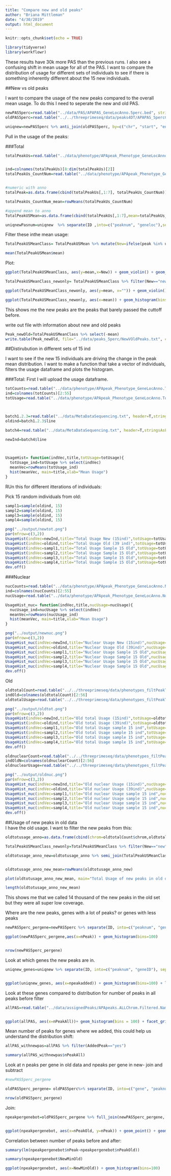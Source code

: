 ```yaml
---
title: "Compare new and old peaks"
author: "Briana Mittleman"
date: "4/30/2019"
output: html_document
---
```


```r
knitr::opts_chunk$set(echo = TRUE)
```


```r
library(tidyverse)
library(workflowr)
```

These results have 30k more PAS than the previous runs. I also see a confusing shift in mean usage for all of the PAS. I want to compare the distribution of usage for different sets of individuals to see if there is something inherently different about the 15 new individuals.  


##New vs old peaks

I want to compare the usage of the new peaks compared to the overall mean usage. To do this I need to seperate the new and old PAS. 

```r
newPAS5perc=read.table("../data/PAS/APAPAS_GeneLocAnno.5perc.bed", stringsAsFactors = F, col.names = c("chr", "start","end", "ID", "score", "strand"))
oldPAS5perc=read.table("../../threeprimeseq/data/peaks4DT/APAPAS_5percCov_fixedStrand.bed", stringsAsFactors = F, col.names = c("chr", "start", "end", "ID", "score", "strand"))

uniqnew=newPAS5perc %>% anti_join(oldPAS5perc, by=c("chr", "start", "end"))
```

Pull in the usage of the peaks:  

###Total
```r
totalPeakUs=read.table("../data/phenotype/APApeak_Phenotype_GeneLocAnno.Total.fc", header = T, stringsAsFactors = F) %>% separate(chrom, sep = ":", into = c("chr", "start", "end", "id")) %>% separate(id, sep="_", into=c("gene", "loc", "strand", "peak"))


ind=colnames(totalPeakUs)[8:dim(totalPeakUs)[2]]
totalPeakUs_CountNum=read.table("../data/phenotype/APApeak_Phenotype_GeneLocAnno.Total.CountsOnlyNumeric", col.names = ind)


#numeric with anno
totalPeak=as.data.frame(cbind(totalPeakUs[,1:7], totalPeakUs_CountNum))

totalPeakUs_CountNum_mean=rowMeans(totalPeakUs_CountNum)

#append mean to anno
TotalPeakUSMean=as.data.frame(cbind(totalPeakUs[,1:7],mean=totalPeakUs_CountNum_mean))

```

```r
uniqnewPasnum=uniqnew  %>% separate(ID ,into=c("peaknum", "geneloc"),sep=":") %>% mutate(peak=paste("peak", peaknum, sep="")) %>% select(peak)
```

Filter these inthe mean usage: 

```r
TotalPeakUSMeanClass= TotalPeakUSMean %>% mutate(New=ifelse(peak %in% uniqnewPasnum$peak,"new", "original")) %>% mutate(Cutoff=ifelse(mean>=.05, "Yes", "No"))

mean(TotalPeakUSMean$mean)
```


Plot:

```r
ggplot(TotalPeakUSMeanClass, aes(y=mean,x=New)) + geom_violin() + geom_hline(yintercept = mean(TotalPeakUSMean$mean), col="red") +  geom_hline(yintercept = .05, col="Blue")

```


```r
TotalPeakUSMeanClass_newonly= TotalPeakUSMeanClass %>% filter(New=="new")

ggplot(TotalPeakUSMeanClass_newonly, aes(y=mean, x="")) + geom_violin() + geom_hline(yintercept = mean(TotalPeakUSMean$mean), col="red") +  geom_hline(yintercept = .05, col="Blue") + labs(x="", y="Mean Usage", title="Mean Usage of New PAS")


```
```r
ggplot(TotalPeakUSMeanClass_newonly, aes(x=mean)) + geom_histogram(bins=50) + geom_vline(xintercept = mean(TotalPeakUSMean$mean), col="red")
```

This shows me the new peaks are the peaks that barely passed the cuttoff before.  

write out file with information about new and old peaks  
```r
Peak_newOld=TotalPeakUSMeanClass %>% select(-mean)
write.table(Peak_newOld, file="../data/peaks_5perc/NewVOldPeaks.txt", col.names = T, row.names = F, quote=F)
```


##Distirubution in different sets of 15 ind  

I want to see if the new 15 individuals are driving the change in the peak mean distribution. I want to make a function that take a vector of individuals, filters the usage dataframe and plots the histogram.  


###Total: 
First I will upload the usage dataframe. 

```r
totCounts=read.table("../data/phenotype/APApeak_Phenotype_GeneLocAnno.Total.fc", stringsAsFactors = F, header = T)
ind=colnames(totCounts)[2:55]
totUsage=read.table("../data/phenotype/APApeak_Phenotype_GeneLocAnno.Total.CountsOnlyNumeric", stringsAsFactors = F, header = F,col.names = ind)



batch1.2.3=read.table("../data/MetaDataSequencing.txt", header=T,stringsAsFactors = F)%>% filter(fraction=="total") %>%  select(line, batch) %>% filter(batch != 4)
oldind=batch1.2.3$line

batch4=read.table("../data/MetaDataSequencing.txt", header=T,stringsAsFactors = F)%>% filter(fraction=="total") %>%  select(line, batch) %>% filter(batch == 4)

newInd=batch4$line

  

```



```r
UsageHist= function(indVec,title,totUsage=totUsage){
  totUsage_ind=totUsage %>% select(indVec)
  meanVec=rowMeans(totUsage_ind)
  hist(meanVec, main=title,xlab="Mean Usage")
}

```


RUn this for different itterations of individuals:


Pick 15 random individuals from old: 


```r

sampl1=sample(oldind, 15)
sampl2=sample(oldind, 15)
sampl3=sample(oldind, 15)
sampl4=sample(oldind, 15)

png("../output/newtot.png")
par(mfrow=c(3,2))
UsageHist(indVec=newInd,title="Total Usage New (15ind)",totUsage=totUsage)
UsageHist(indVec=oldind,title="Total Usage Old (39 ind)",totUsage=totUsage)
UsageHist(indVec=sampl1,title="Total Usage Sample 15 Old",totUsage=totUsage)
UsageHist(indVec=sampl2,title="Total Usage Sample 15 Old",totUsage=totUsage)
UsageHist(indVec=sampl3,title="Total Usage Sample 15 Old",totUsage=totUsage)
UsageHist(indVec=sampl4,title="Total Usage Sample 15 Old",totUsage=totUsage)
dev.off()
```





###Nuclear  

```r
nucCounts=read.table("../data/phenotype/APApeak_Phenotype_GeneLocAnno.Nuclear.fc", stringsAsFactors = F, header = T)
ind=colnames(nucCounts)[2:55]
nucUsage=read.table("../data/phenotype/APApeak_Phenotype_GeneLocAnno.Nuclear.CountsOnlyNumeric", stringsAsFactors = F, header = F,col.names = ind)

```



```r
UsageHist_nuc= function(indVec,title,nucUsage=nucUsage){
  nucUsage_ind=nucUsage %>% select(indVec)
  meanVec=rowMeans(nucUsage_ind)
  hist(meanVec, main=title,xlab="Mean Usage")
}

```



```r
png("../output/newnuc.png")
par(mfrow=c(3,2))
UsageHist_nuc(indVec=newInd,title="Nuclear Usage New (15ind)",nucUsage=nucUsage)
UsageHist_nuc(indVec=oldind,title="Nuclear Usage Old (39ind)",nucUsage=nucUsage)
UsageHist_nuc(indVec=sampl1,title="Nuclear Usage Sample 15 Old",nucUsage=nucUsage)
UsageHist_nuc(indVec=sampl2,title="Nuclear Usage Sample 15 Old",nucUsage=nucUsage)
UsageHist_nuc(indVec=sampl3,title="Nuclear Usage Sample 15 Old",nucUsage=nucUsage)
UsageHist_nuc(indVec=sampl4,title="Nuclear Usage Sample 15 Old",nucUsage=nucUsage)
dev.off()
```


Old 

```r

oldtotalCount=read.table("../../threeprimeseq/data/phenotypes_filtPeakTranscript_noMP_GeneLocAnno/filtered_APApeaks_merged_allchrom_refseqGenes.GeneLocAnno_NoMP_sm_quant.Total.fixed.pheno.fc",header=T,stringsAsFactors = F)
indOld=colnames(oldtotalCount)[2:56]
oldtotalUsage=read.table("../../threeprimeseq/data/phenotypes_filtPeakTranscript_noMP_GeneLocAnno/filtered_APApeaks_merged_allchrom_refseqGenes.GeneLocAnno_NoMP_sm_quant.Total.fixed.pheno.CountsOnlyNumeric.txt",col.names = indOld,stringsAsFactors = F)


```


```r
png("../output/oldtot.png")
par(mfrow=c(3,2))
UsageHist(indVec=newInd,title="Old total Usage (15ind)",totUsage=oldtotalUsage)
UsageHist(indVec=oldind,title="Old total Usage (39ind)",totUsage=oldtotalUsage)
UsageHist(indVec=sampl1,title="Old total Usage sample 15 ind",totUsage=oldtotalUsage)
UsageHist(indVec=sampl2,title="Old total Usage sample 15 ind",totUsage=oldtotalUsage)
UsageHist(indVec=sampl3,title="Old total Usage sample 15 ind",totUsage=oldtotalUsage)
UsageHist(indVec=sampl4,title="Old total Usage sample 15 ind",totUsage=oldtotalUsage)
dev.off()
```




```r

oldnuclearCount=read.table("../../threeprimeseq/data/phenotypes_filtPeakTranscript_noMP_GeneLocAnno/filtered_APApeaks_merged_allchrom_refseqGenes.GeneLocAnno_NoMP_sm_quant.Nuclear.fixed.pheno.fc",header=T,stringsAsFactors = F)
indOldN=colnames(oldnuclearCount)[2:56]
oldnuclearUsage=read.table("../../threeprimeseq/data/phenotypes_filtPeakTranscript_noMP_GeneLocAnno/filtered_APApeaks_merged_allchrom_refseqGenes.GeneLocAnno_NoMP_sm_quant.Nuclear.fixed.pheno.CountsOnlyNumeric.txt",col.names = indOldN,stringsAsFactors = F)

```

```r
png("../output/oldnuc.png")
par(mfrow=c(3,2))
UsageHist_nuc(indVec=newInd,title="Old nuclear Usage (15ind)",nucUsage=oldnuclearUsage)
UsageHist_nuc(indVec=oldind,title="Old nuclear Usage (39ind)",nucUsage=oldnuclearUsage)
UsageHist_nuc(indVec=sampl1,title="Old nuclear Usage sample 15 ind",nucUsage=oldnuclearUsage)
UsageHist_nuc(indVec=sampl2,title="Old nuclear Usage sample 15 ind",nucUsage=oldnuclearUsage)
UsageHist_nuc(indVec=sampl3,title="Old nuclear Usage sample 15 ind",nucUsage=oldnuclearUsage)
UsageHist_nuc(indVec=sampl4,title="Old nuclear Usage sample 15 ind",nucUsage=oldnuclearUsage)
dev.off()
```



##Usage of new peaks in old data  
I have the old usage. I want to filter the new peaks from this:  
```r

oldtotusage_anno=as.data.frame(cbind(chrom=oldtotalCount$chrom,oldtotalUsage )) %>% separate(chrom, into=c("chr", "start", "end", "peakID"), sep=":")

TotalPeakUSMeanClass_newonly=TotalPeakUSMeanClass %>% filter(New=="new")

oldtotusage_anno_new=oldtotusage_anno %>% semi_join(TotalPeakUSMeanClass_newonly, by=c("chr", "start", "end")) %>% select(-chr, -start,-end,-peakID)


oldtotusage_anno_new_mean=rowMeans(oldtotusage_anno_new)

plot(oldtotusage_anno_new_mean, main="Total Usage of new peaks in old data", ylab="old usage means Percent")

length(oldtotusage_anno_new_mean)
```

This shows me that we called 14 thousand of the new peaks in the old set but they were all super low coverage.  



Where are the new peaks, genes with a lot of peaks? or genes with less peaks  



```r
newPAS5perc_pergene=newPAS5perc %>% separate(ID, into=c("peaknum", "geneID"), sep=":") %>% separate(geneID, into=c("gene", "loc"),sep="_") %>% group_by(gene) %>% summarise(nPeak=n())

ggplot(newPAS5perc_pergene,aes(x=nPeak)) + geom_histogram(bins=100)


nrow(newPAS5perc_pergene)
```
Look at which genes the new peaks are in.

```r
uniqnew_genes=uniqnew %>% separate(ID, into=c("peaknum", "geneID"), sep=":") %>% separate(geneID, into=c("gene", "loc"),sep="_") %>% group_by(gene) %>% summarise(npeakadded=n())


ggplot(uniqnew_genes, aes(x=npeakadded)) + geom_histogram(bins=100) + labs(title="Number of peaks added per gene\n(added peak in 10827 genes of 15456 genes)", x="Number of Peaks", y="Number of Genes")
```
Look at these genes compared to distribution for number of peaks in all peaks before filter

```r
allPAS=read.table("../data/assignedPeaks/APApeaks.ALLChrom.Filtered.Named.GeneLocAnnoPARSED.SAF", header = T, stringsAsFactors = F) %>% separate(GeneID, into = c("peak", "Chrom", "Peakstart", "PeakEnd", "strand", "geneid"),sep=":") %>% separate(geneid, into=c("gene", "loc"), sep="_") %>% group_by(gene) %>% summarise(nPeakAll=n()) %>% mutate(AddedPeak=ifelse(gene %in% uniqnew_genes$gene, "yes", "no"))


ggplot(allPAS, aes(x=nPeakAll))+ geom_histogram(bins = 100) + facet_grid(~AddedPeak)
```

Mean number of peaks for genes where we added, this could help us understand the distribution shift:  

```r
allPAS_withnewpas=allPAS %>% filter(AddedPeak=="yes")

summary(allPAS_withnewpas$nPeakAll)

```




Look at n peaks per gene in old data and npeaks per gene in new- join and subtract
```r
#newPAS5perc_pergene

oldPAS5perc_pergene= oldPAS5perc%>% separate(ID, into=c("gene", "peaknum"), sep=":") %>% group_by(gene) %>% summarise(nPeakOld=n())

nrow(oldPAS5perc_pergene)
```

Join: 

```r
npeakpergenebot=oldPAS5perc_pergene %>% full_join(newPAS5perc_pergene, by="gene") %>% replace_na(list(nPeakOld = 0, nPeak = 0)) %>% mutate(NewMinOld=nPeak-nPeakOld)


ggplot(npeakpergenebot, aes(x=nPeakOld, y=nPeak)) + geom_point() + geom_smooth(method="lm") + annotate("text", label="r2=0.4447", x=12, y=2) + labs(title="Number of Peaks in old vs new data",y="Number of peaks new data", x="Number of peaks old data")
```
Correlation between number of peaks before and after:

```r
summary(lm(npeakpergenebot$nPeak~npeakpergenebot$nPeakOld))

```
```r
summary(npeakpergenebot$NewMinOld)

ggplot(npeakpergenebot, aes(x=NewMinOld)) + geom_histogram(bins=100)
```


